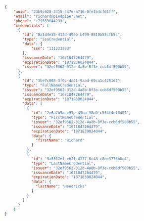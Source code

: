 ```json title="Example Shared Credentials Body"
{
    "uuid": "23b9c628-3415-447e-a716-0fe1b4cf61ff",
    "email": "richard@piedpiper.net",
    "phone": "+79553044233",
    "credentials": [
      {
        "id": "8a1d4e35-413d-496b-b499-8810b55cfb5c",
        "type": "SsnCredential",
        "data": {
            "ssn": "111223333"
        },
        "issuanceDate": "1671847264479",
        "expirationDate": "1871839024044",
        "issuer": "32ef9562-312d-4a8b-8f3e-ccb8df500b55",
      },
      {
        "id": "1be7c008-3f0c-4a21-9aad-69ca1c4251d2",
        "type": "FullNameCredential",
        "issuer": "32ef9562-312d-4a8b-8f3e-ccb8df500b55",
        "issuanceDate": "1671847264479",
        "expirationDate": "1871839024044",
        "data": [
          {
            "id": "2e6a7b9a-e93e-43ba-98a9-c554f4e16457",
            "type": "FirstNameCredential",
            "issuer": "32ef9562-312d-4a8b-8f3e-ccb8df500b55",
            "issuanceDate": "1671847264479",
            "expirationDate": "1871839024044",
            "data": {
              "firstName": "Richard"
            }
          },
          {
            "id": "9a5817ef-e621-4277-8c48-c8ee3776b6c4",
            "type": "LastNameCredential",
            "issuer": "32ef9562-312d-4a8b-8f3e-ccb8df500b55",
            "issuanceDate": "1671847264479",
            "expirationDate": "1871839024044",
            "data": {
              "lastName": "Hendricks"
            }
          }
        ]
      }
    ]
}
```